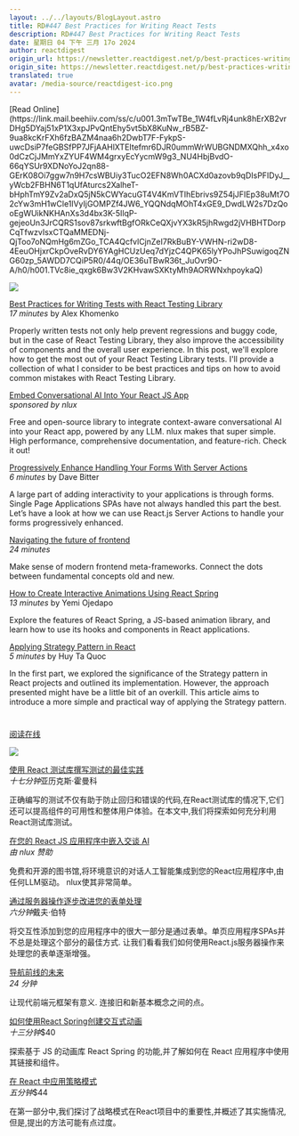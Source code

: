 ```yaml
---
layout: ../../layouts/BlogLayout.astro
title: RD#447 Best Practices for Writing React Tests
description: RD#447 Best Practices for Writing React Tests
date: 星期日 04 下午 三月 17o 2024
author: reactdigest
origin_url: https://newsletter.reactdigest.net/p/best-practices-writing-react-tests
origin_site: https://newsletter.reactdigest.net/p/best-practices-writing-react-tests
translated: true
avatar: /media-source/reactdigest-ico.png
---
```



<Reference client:only="react" title="RD#447 Best Practices for Writing React Tests" url="https://newsletter.reactdigest.net/p/best-practices-writing-react-tests" />

<Detail client:only="react">
	[Read Online](https://link.mail.beehiiv.com/ss/c/u001.3mTwTBe_1W4fLvRj4unk8hErXB2vrDHg5DYaj51xP1X3xpJPvQntEhy5vt5bX8KuNw_rB5BZ-9ua8kcKrFXh6fzBAZM4naa6h2DwbT7F-FykpS-uwcDsiP7feGBSfPP7JFjAAHlXTEItefmr6DJR0ummWrWUBGNDMXQhh_x4xo0dCzCjJMmYxZYUF4WM4grxyEcYycmW9g3_NU4HbjBvdO-66qYSUr9XDNoYoJ2qn88-GErK08Oi7ggw7n9H7csWBUiy3TucO2EFN8Wh0ACXd0azovb9qDIsPFIDyJ__yWcb2FBHN6T1qUfAturcs2XalheT-bHphTmY9Zv2aDxQ5jN5kCWYacuGT4V4KmVTIhEbrivs9Z54jJFIEp38uMt7O2cYw3mH1wCle1lVyIjGOMPZf4JW6_YQQNdqMOhT4xGE9_DwdLW2s7DzQooEgWUikNKHAnXs3d4bx3K-5IlqP-gejeoUn3JrCQRS1sov87srkwftBgfORkCeQXjvYX3kR5jhRwgd2jVHBHTDorpCqTfwzvIsxCTQaMMEDNj-QjToo7oNQmHg6mZGo_TCA4QcfvlCjnZeI7RkBuBY-VWHN-ri2wD8-4EeuOHjxrCkpOveRvDY6YAgHCUzUeq7dYjzC4QPK65lyYPoJhPSuwigoqZNG60zp_5AWDD7CQiP5R0/44q/OE36uTBwR36t_JuOvr9O-A/h0/h001.TVc8ie_qxgk6Bw3V2KHvawSXKtyMh9AORWNxhpoykaQ)

![](https://link.mail.beehiiv.com/ss/o/u001.Btu2bd7uwPPtNpvEhFUmtA/44q/OE36uTBwR36t_JuOvr9O-A/ho.gif)

[Best Practices for Writing Tests with React Testing Library](https://link.mail.beehiiv.com/ss/c/u001.H7TV3nVHQvyVqifzthtBOYHL4AWpUvMf-VgIx2HDt7yLueV6znfaW-ZmMHsUw6T8rEi7TxIebGjjI98fyMKwqZkEuuiF1o3xCG46fACAQQLmvPtx4pRNyQgLCPzEdh4bZyCTsrE0Ko-yLH93vuJqUWOBsT6MRsjtylQnp75KhQzJu12c6bh0_OBZlOzUhvESf8zkhYt2PMZCXX0IKzFes5yN746DDN7FLWipFduWGKxrMCwC02PR8oqOYIYAqKyw/44q/OE36uTBwR36t_JuOvr9O-A/h1/h001.XOOxDs9EIPF6s3bAnrtFrBcU4Cp2Fkto1FzV5DSblo0)  
_17 minutes_ by Alex Khomenko

Properly written tests not only help prevent regressions and buggy code, but in the case of React Testing Library, they also improve the accessibility of components and the overall user experience. In this post, we'll explore how to get the most out of your React Testing Library tests. I'll provide a collection of what I consider to be best practices and tips on how to avoid common mistakes with React Testing Library.

[Embed Conversational AI Into Your React JS App](https://link.mail.beehiiv.com/ss/c/u001.3mTwTBe_1W4fLvRj4unk8pEBcl8c-515bQBpkmLU9Cfdb_KXG0H_xPLUe6FG4ysV/44q/OE36uTBwR36t_JuOvr9O-A/h2/h001.hs6Y478NfpvohJFLb2aTfQLUTt0CV_4nk8veajiRddQ)  
_sponsored by nlux_

Free and open-source library to integrate context-aware conversational AI into your React app, powered by any LLM. nlux makes that super simple. High performance, comprehensive documentation, and feature-rich. Check it out!

[Progressively Enhance Handling Your Forms With Server Actions](https://link.mail.beehiiv.com/ss/c/u001.JtHN9HflllQ513MF6IlgF9QvXOdh3M1WtnyEbmvUCbaM72lbKL32Vgoq-jOWkaHzz7aQWYRtTISIoqnJdeGVZC5lRYZ5LPMNTFAp6jd6-ztutNkrCwf1-DemHkW76lSdSgehe03s4d8zpOWKKSoSz7MD6pTlYf1JtfYmcbvLP1kEMYTFl22-4celEJdtcMotlaFXXbt72bTCsASfgWOKZpfSIlzlerVl6MCX9DN1oodatVAO9RSjK5XFzE8-NGeEgPCg7wUHQny3fzy1JaD5twRAXlmGSi8cvLxuCMtFbYQzsiPg8puCJb6mtWk866GZ/44q/OE36uTBwR36t_JuOvr9O-A/h3/h001.eTFgeVQv3rOkmyrp2vzn_lsLcgBpk3xWQWlQIqQ8I1c)  
_6 minutes_ by Dave Bitter

A large part of adding interactivity to your applications is through forms. Single Page Applications SPAs have not always handled this part the best. Let’s have a look at how we can use React.js Server Actions to handle your forms progressively enhanced.

[Navigating the future of frontend](https://link.mail.beehiiv.com/ss/c/u001.KaMW3WmNMB7SepvbqFCmfQV8Zz1JGMdBNyE4ROgi40M57TnA98vmngYJD-TrRLZ2wgUSaN1-MVjsoVB7i7VlPgEPcluReVLm5qWlO3sVrGUCsQFHVHXQtRyuMt-X5fBUkzcxozNZHFXNPG0RZMI4WijhgfrJxepdrfo1NGr1ylmBimjqEeE6RKfzidgD1Jex4vFwWaColH9XKX792tpt8az9QLx4Fa4tnUxlHWvFrb6U-yspVC7SLJtdtnOh61ev/44q/OE36uTBwR36t_JuOvr9O-A/h4/h001.8Y9pVr36YsOieNasccaU20dNTBicbyfgM5UFvA-LJzk)  
_24 minutes_

Make sense of modern frontend meta-frameworks. Connect the dots between fundamental concepts old and new.

[How to Create Interactive Animations Using React Spring](https://link.mail.beehiiv.com/ss/c/u001.96pnkUdR2Et9YTtP31beqf3123FxAOjHAoPC8ylrL2dh_7AU7iAVp17TJgTiPYeZjX6OqMe791h-SSBEA9CI_yKut8Mq9B7sOMtEiFm0uJNk1GJLfEtPyfPbTU_XpQ0p6460q3c21d3oiY-puv_fDQjid9lEQ6r1BgoS4ljbf1gXluWQvpLOeN0nWKOoTOfA2pvffz8PzHKKuzWwnofjP4roFZDZesmlGnYMMgW0VjlCj-iQexOoM8OPlvGdqXK1/44q/OE36uTBwR36t_JuOvr9O-A/h5/h001.LcU5F6ZEiTBZDISmdZ7Fp84KUII5k10CWblCVgnuZbM)  
_13 minutes_ by Yemi Ojedapo

Explore the features of React Spring, a JS-based animation library, and learn how to use its hooks and components in React applications.

[Applying Strategy Pattern in React](https://link.mail.beehiiv.com/ss/c/u001.-6zc62lCDQsu_fY2A1vmVQr8ZLEavULW3Nx8LvsheMORDwhp2bhmsLn8BxFDzYBK0QqcvtJ2HT7VDCR5Cnt0Rzu7CJMkxCSG5zagAkZmSC_-eu_4nkj8HVVU-t1lZVnFHSbXqtcqS8cCnZZvo_kJzXmMU1SpuVDEeHNT6r_J85EnD-SzAQOUESZW1W3g3huG0eH2_bbZfxjxA2I3aseunhldfmRWP4Mfny0bcJqyWYQbvuv3Z9cZp5cKOu8OddjnUnRdcLln4FEtOJZy-pC8NA/44q/OE36uTBwR36t_JuOvr9O-A/h6/h001.SSqcEWLTbNZz8y3yClwSc8Fijt6ibayrzYrgIiLOxxM)  
_5 minutes_ by Huy Ta Quoc

In the first part, we explored the significance of the Strategy pattern in React projects and outlined its implementation. However, the approach presented might have be a little bit of an overkill. This article aims to introduce a more simple and practical way of applying the Strategy pattern.

#
</Detail>

[阅读在线](https://link.mail.beehiiv.com/ss/c/u001.3mTwTBe_1W4fLvRj4unk8hErXB2vrDHg5DYaj51xP1X3xpJPvQntEhy5vt5bX8KuNw_rB5BZ-9ua8kcKrFXh6fzBAZM4naa6h2DwbT7F-FykpS-uwcDsiP7feGBSfPP7JFjAAHlXTEItefmr6DJR0ummWrWUBGNDMXQhh_x4xo0dCzCjJMmYxZYUF4WM4grxyEcYycmW9g3_NU4HbjBvdO-66qYSUr9XDNoYoJ2qn88-GErK08Oi7ggw7n9H7csWBUiy3TucO2EFN8Wh0ACXd0azovb9qDIsPFIDyJ__yWcb2FBHN6T1qUfAturcs2XalheT-bHphTmY9Zv2aDxQ5jN5kCWYacuGT4V4KmVTIhEbrivs9Z54jJFIEp38uMt7O2cYw3mH1wCle1lVyIjGOMPZf4JW6_YQQNdqMOhT4xGE9_DwdLW2s7DzQooEgWUikNKHAnXs3d4bx3K-5IlqP-gejeoUn3JrCQRS1sov87srkwftBgfORkCeQXjvYX3kR5jhRwgd2jVHBHTDorpCqTfwzvIsxCTQaMMEDNj-QjToo7oNQmHg6mZGo_TCA4QcfvlCjnZeI7RkBuBY-VWHN-ri2wD8-4EeuOHjxrCkpOveRvDY6YAgHCUzUeq7dYjzC4QPK65lyYPoJhPSuwigoqZNG60zp_5AWDD7CQiP5R0/44q/OE36uTBwR36t_JuOvr9O-A/h0/h001.TVc8ie_qxgk6Bw3V2KHvawSXKtyMh9AORWNxhpoykaQ)

![](https://link.mail.beehiiv.com/ss/o/u001.Btu2bd7uwPPtNpvEhFUmtA/44q/OE36uTBwR36t_JuOvr9O-A/ho.gif)

[使用 React 测试库撰写测试的最佳实践](https://link.mail.beehiiv.com/ss/c/u001.H7TV3nVHQvyVqifzthtBOYHL4AWpUvMf-VgIx2HDt7yLueV6znfaW-ZmMHsUw6T8rEi7TxIebGjjI98fyMKwqZkEuuiF1o3xCG46fACAQQLmvPtx4pRNyQgLCPzEdh4bZyCTsrE0Ko-yLH93vuJqUWOBsT6MRsjtylQnp75KhQzJu12c6bh0_OBZlOzUhvESf8zkhYt2PMZCXX0IKzFes5yN746DDN7FLWipFduWGKxrMCwC02PR8oqOYIYAqKyw/44q/OE36uTBwR36t_JuOvr9O-A/h1/h001.XOOxDs9EIPF6s3bAnrtFrBcU4Cp2Fkto1FzV5DSblo0)\
*十七分钟*亚历克斯·霍曼科

正确编写的测试不仅有助于防止回归和错误的代码,在React测试库的情况下,它们还可以提高组件的可用性和整体用户体验。在本文中,我们将探索如何充分利用React测试库测试。

[在您的 React JS 应用程序中嵌入交谈 AI](https://link.mail.beehiiv.com/ss/c/u001.3mTwTBe_1W4fLvRj4unk8pEBcl8c-515bQBpkmLU9Cfdb_KXG0H_xPLUe6FG4ysV/44q/OE36uTBwR36t_JuOvr9O-A/h2/h001.hs6Y478NfpvohJFLb2aTfQLUTt0CV_4nk8veajiRddQ)\
*由 nlux 赞助*

免费和开源的图书馆,将环境意识的对话人工智能集成到您的React应用程序中,由任何LLM驱动。 nlux使其非常简单。

[通过服务器操作逐步改进您的表单处理](https://link.mail.beehiiv.com/ss/c/u001.JtHN9HflllQ513MF6IlgF9QvXOdh3M1WtnyEbmvUCbaM72lbKL32Vgoq-jOWkaHzz7aQWYRtTISIoqnJdeGVZC5lRYZ5LPMNTFAp6jd6-ztutNkrCwf1-DemHkW76lSdSgehe03s4d8zpOWKKSoSz7MD6pTlYf1JtfYmcbvLP1kEMYTFl22-4celEJdtcMotlaFXXbt72bTCsASfgWOKZpfSIlzlerVl6MCX9DN1oodatVAO9RSjK5XFzE8-NGeEgPCg7wUHQny3fzy1JaD5twRAXlmGSi8cvLxuCMtFbYQzsiPg8puCJb6mtWk866GZ/44q/OE36uTBwR36t_JuOvr9O-A/h3/h001.eTFgeVQv3rOkmyrp2vzn_lsLcgBpk3xWQWlQIqQ8I1c)\
*六分钟*戴夫·伯特

将交互性添加到您的应用程序中的很大一部分是通过表单。单页应用程序SPAs并不总是处理这个部分的最佳方式. 让我们看看我们如何使用React.js服务器操作来处理您的表单逐渐增强。

[导航前线的未来](https://link.mail.beehiiv.com/ss/c/u001.KaMW3WmNMB7SepvbqFCmfQV8Zz1JGMdBNyE4ROgi40M57TnA98vmngYJD-TrRLZ2wgUSaN1-MVjsoVB7i7VlPgEPcluReVLm5qWlO3sVrGUCsQFHVHXQtRyuMt-X5fBUkzcxozNZHFXNPG0RZMI4WijhgfrJxepdrfo1NGr1ylmBimjqEeE6RKfzidgD1Jex4vFwWaColH9XKX792tpt8az9QLx4Fa4tnUxlHWvFrb6U-yspVC7SLJtdtnOh61ev/44q/OE36uTBwR36t_JuOvr9O-A/h4/h001.8Y9pVr36YsOieNasccaU20dNTBicbyfgM5UFvA-LJzk)\
*24 分钟*

让现代前端元框架有意义. 连接旧和新基本概念之间的点。

[如何使用React Spring创建交互式动画](https://link.mail.beehiiv.com/ss/c/u001.96pnkUdR2Et9YTtP31beqf3123FxAOjHAoPC8ylrL2dh_7AU7iAVp17TJgTiPYeZjX6OqMe791h-SSBEA9CI_yKut8Mq9B7sOMtEiFm0uJNk1GJLfEtPyfPbTU_XpQ0p6460q3c21d3oiY-puv_fDQjid9lEQ6r1BgoS4ljbf1gXluWQvpLOeN0nWKOoTOfA2pvffz8PzHKKuzWwnofjP4roFZDZesmlGnYMMgW0VjlCj-iQexOoM8OPlvGdqXK1/44q/OE36uTBwR36t_JuOvr9O-A/h5/h001.LcU5F6ZEiTBZDISmdZ7Fp84KUII5k10CWblCVgnuZbM)\
*十三分钟*$40

探索基于 JS 的动画库 React Spring 的功能,并了解如何在 React 应用程序中使用其链接和组件。

[在 React 中应用策略模式](https://link.mail.beehiiv.com/ss/c/u001.-6zc62lCDQsu_fY2A1vmVQr8ZLEavULW3Nx8LvsheMORDwhp2bhmsLn8BxFDzYBK0QqcvtJ2HT7VDCR5Cnt0Rzu7CJMkxCSG5zagAkZmSC_-eu_4nkj8HVVU-t1lZVnFHSbXqtcqS8cCnZZvo_kJzXmMU1SpuVDEeHNT6r_J85EnD-SzAQOUESZW1W3g3huG0eH2_bbZfxjxA2I3aseunhldfmRWP4Mfny0bcJqyWYQbvuv3Z9cZp5cKOu8OddjnUnRdcLln4FEtOJZy-pC8NA/44q/OE36uTBwR36t_JuOvr9O-A/h6/h001.SSqcEWLTbNZz8y3yClwSc8Fijt6ibayrzYrgIiLOxxM)\
*五分钟*$44

在第一部分中,我们探讨了战略模式在React项目中的重要性,并概述了其实施情况,但是,提出的方法可能有点过度。

#


